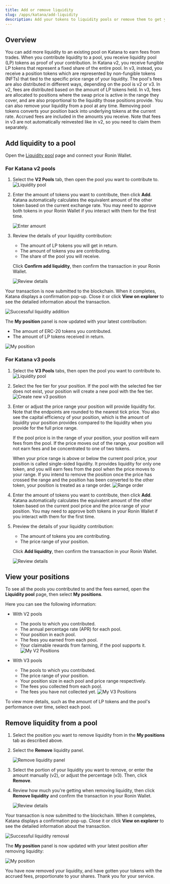 ```yaml
---
title: Add or remove liquidity
slug: /apps/katana/add-liquidity
description: Add your tokens to liquidity pools or remove them to get your tokens back with accrued fees.
---
```


## Overview

You can add more liquidity to an existing pool on Katana to earn fees from trades. When you contribute liquidity to a pool, you receive liquidity pool (LP) tokens as proof of your contribution. In Katana v2, you receive fungible LP tokens that represent a fixed share of the entire pool. In v3, instead, you receive a position tokens which are represented by non-fungible tokens (NFTs) that tied to the specific price range of your liquidity. The pool's fees are also distributed in different ways, depending on the pool is v2 or v3. In v2, fees are distributed based on the amount of LP tokens held. In v3, fees are allocated to positions where the swap price is active in the range they cover, and are also proportional to the liquidity those positions provide.
You can also remove your liquidity from a pool at any time. Removing pool tokens converts your position back into underlying tokens at the current rate. Accrued fees are included in the amounts you receive. Note that fees in v3 are not automatically reinvested like in v2, so you need to claim them separately.

## Add liquidity to a pool
Open the [Liquidity pool](https://app.roninchain.com/liquidity) page and connect your Ronin Wallet.

### For Katana v2 pools
1. Select the **V2 Pools** tab, then open the pool you want to contribute to.
    ![Liquidity pool](../assets/katana-pool-v2-list.png)

2. Enter the amount of tokens you want to contribute, then click **Add**. Katana automatically calculates the equivalent amount of the other token based on the current exchange rate. You may need to approve both tokens in your Ronin Wallet if you interact with them for the first time.

    ![Enter amount](../assets/katana-pool-enter-amount.png)

3. Review the details of your liquidity contribution:
    * The amount of LP tokens you will get in return.
    * The amount of tokens you are contributing.
    * The share of the pool you will receive.

    Click **Confirm add liquidity**, then confirm the transaction in your Ronin Wallet.

   ![Review details](../assets/katana-pool-confirm-add.png)

Your transaction is now submitted to the blockchain. When it completes, Katana displays a confirmation pop-up. Close it or click **View on explorer** to see the detailed information about the transaction.

![Successful liquidity addition](../assets/katana-pool-add-success.png)

The **My position** panel is now updated with your latest contribution:

* The amount of ERC-20 tokens you contributed.
* The amount of LP tokens received in return.

![My position](../assets/katana-pool-add-position.png)

### For Katana v3 pools
1. Select the **V3 Pools** tabs, then open the pool you want to contribute to.
    ![Liquidity pool](../assets/katana-pool-v3-list.png)

2. Select the fee tier for your position. If the pool with the selected fee tier does not exist, your position will create a new pool with the fee tier.
    ![Create new v3 position](../assets/katana-pool-v3-new-position.png)

3. Enter or adjust the price range your position will provide liquidity for. Note that the endpoints are rounded to the nearest tick price. You also see the capital efficiency of your position, which is the amount of liquidity your position provides compared to the liquidity when you provide for the full price range.

    If the pool price is in the range of your position, your position will earn fees from the pool. If the price moves out of the range, your position will not earn fees and be concentrated to one of two tokens.

    When your price range is above or below the current pool price, your position is called single-sided liquidity. It provides liquidity for only one token, and you will earn fees from the pool when the price moves to your range.
If you intend to remove the position once the price has crossed the range and the position has been converted to the other token, your position is treated as a range order.
    ![Range order](../assets/katana-pool-range-order.png)

4. Enter the amount of tokens you want to contribute, then click **Add**. Katana automatically calculates the equivalent amount of the other token based on the current pool price and the price range of your position. You may need to approve both tokens in your Ronin Wallet if you interact with them for the first time.

5. Preview the details of your liquidity contribution:
    * The amount of tokens you are contributing.
    * The price range of your position.

    Click **Add liquidity**, then confirm the transaction in your Ronin Wallet.

   ![Review details](../assets/katana-pool-v3-confirm-add.png)


## View your positions

To see all the pools you contributed to and the fees earned, open the **Liquidity pool** page, then select **My positions**.

Here you can see the following information:
* With V2 pools
    * The pools to which you contributed.
    * The annual percentage rate (APR) for each pool.
    * Your position in each pool.
    * The fees you earned from each pool.
    * Your claimable rewards from farming, if the pool supports it.
![My V2 Positions](../assets/katana-pool-my-positions-v2.png)

* With V3 pools
    * The pools to which you contributed.
    * The price range of your position.
    * Your position size in each pool and price range respectively.
    * The fees you collected from each pool.
    * The fees you have not collected yet.
![My V3 Positions](../assets/katana-pool-my-positions-v3.png)

To view more details, such as the amount of LP tokens and the pool's performance over time, select each pool.

## Remove liquidity from a pool

1. Select the position you want to remove liquidity from in the **My positions** tab as described above.

2. Select the **Remove** liquidity panel.

    ![Remove liquidity panel](../assets/katana-pool-remove-liquidity-panel.png)

3. Select the portion of your liquidity you want to remove, or enter the amount manually (v2), or adjust the percentage (v3). Then, click **Remove**.

4. Review how much you're getting when removing liquidity, then click **Remove liquidity** and confirm the transaction in your Ronin Wallet.

    ![Review details](../assets/katana-pool-confirm-remove.png)

Your transaction is now submitted to the blockchain. When it completes, Katana displays a confirmation pop-up. Close it or click **View on explorer** to see the detailed information about the transaction.

![Successful liquidity removal](../assets/katana-pool-remove-success.png)

The **My position** panel is now updated with your latest position after removing liquidity:

![My position](../assets/katana-pool-remove-position.png)

You have now removed your liquidity, and have gotten your tokens with the accrued fees, proportionate to your shares. Thank you for your service.
